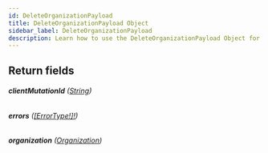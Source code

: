 ```yaml
---
id: DeleteOrganizationPayload
title: DeleteOrganizationPayload Object
sidebar_label: DeleteOrganizationPayload
description: Learn how to use the DeleteOrganizationPayload Object for Builder's API.
---
```


## Return fields

###### <b>clientMutationId</b> ([String](/docs/composer/builder/api/schema/scalar/String.mdx))

###### <b>errors</b> ([[ErrorType!]!](/docs/composer/builder/api/schema/object/ErrorType.mdx))

###### <b>organization</b> ([Organization](/docs/composer/builder/api/schema/object/Organization.mdx))
